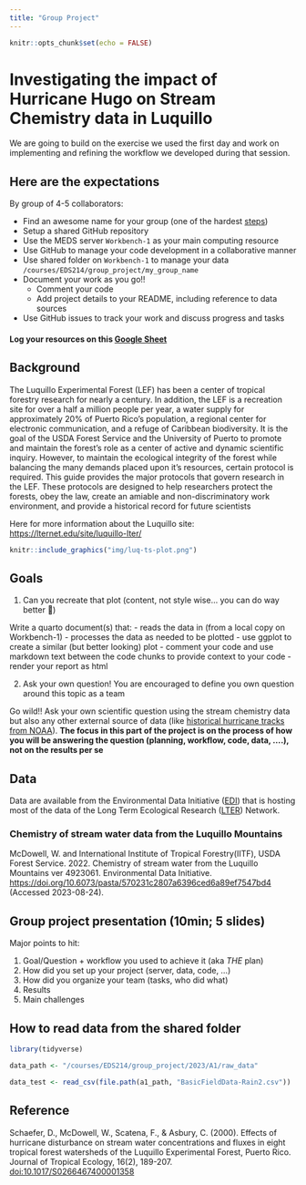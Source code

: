 ```yaml
---
title: "Group Project"
---
```


```r
knitr::opts_chunk$set(echo = FALSE)
```

# Investigating the impact of Hurricane Hugo on Stream Chemistry data in Luquillo

We are going to build on the exercise we used the first day and work on implementing and refining the workflow we developed during that session.

## Here are the expectations

By group of 4-5 collaborators:

- Find an awesome name for your group (one of the hardest [steps](https://www.karlton.org/2017/12/naming-things-hard/))
- Setup a shared GitHub repository
- Use the MEDS server `Workbench-1` as your main computing resource
- Use GitHub to manage your code development in a collaborative manner
- Use shared folder on `Workbench-1` to manage your data `/courses/EDS214/group_project/my_group_name`
- Document your work as you go!!
  - Comment your code
  - Add project details to your README, including reference to data sources
- Use GitHub issues to track your work and discuss progress and tasks


#### Log your resources on this [Google Sheet](https://docs.google.com/spreadsheets/d/1rm7qBrK5ywtd3YYD8J9evxR9EgXlqcK5QNGs8o_lbIY/edit?gid=0#gid=0)


## Background

The Luquillo Experimental Forest (LEF) has been a center of tropical forestry research for nearly a century. In addition, the LEF is a recreation site for over a half a million people per year, a water supply for approximately 20% of Puerto Rico's population, a regional center for electronic communication, and a refuge of Caribbean biodiversity. It is the goal of the USDA Forest Service and the University of Puerto to promote and maintain the forest's role as a center of active and dynamic scientific inquiry. However, to maintain the ecological integrity of the forest while balancing the many demands placed upon it's resources, certain protocol is required. This guide provides the major protocols that govern research in the LEF. These protocols are designed to help researchers protect the forests, obey the law, create an amiable and non-discriminatory work environment, and provide a historical record for future scientists

Here for more information about the Luquillo site: <https://lternet.edu/site/luquillo-lter/>


```r
knitr::include_graphics("img/luq-ts-plot.png")
```

## Goals

1. Can you recreate that plot (content, not style wise... you can do way better 🙂)

Write a quarto document(s) that:
    - reads the data in (from a local copy on Workbench-1)
    - processes the data as needed to be plotted
    - use ggplot to create a similar (but better looking) plot
    - comment your code and use markdown text between the code chunks to provide context to your code
    - render your report as html


2. Ask your own question! You are encouraged to define you own question around this topic as a team

Go wild!! Ask your own scientific question using the stream chemistry data but also any other external source of data (like [historical hurricane tracks from NOAA](https://www.nhc.noaa.gov/data/)). **The focus in this part of the project is on the process of how you will be answering the question (planning, workflow, code, data, ....), not on the results per se**


## Data

Data are available from the Environmental Data Initiative ([EDI](https://edirepository.org/)) that is hosting most of the data of the Long Term Ecological Research ([LTER](https://lternet.edu/)) Network.


### Chemistry of stream water data from the Luquillo Mountains

McDowell, W. and International Institute of Tropical Forestry(IITF), USDA Forest Service. 2022. Chemistry of stream water from the Luquillo Mountains ver 4923061. Environmental Data Initiative. <https://doi.org/10.6073/pasta/570231c2807a6396ced6a89ef7547bd4> (Accessed 2023-08-24).


## Group project presentation (10min; 5 slides) 

Major points to hit:

1. Goal/Question + workflow you used to achieve it (aka *THE* plan)
1. How did you set up your project (server, data, code, …)
1. How did you organize your team (tasks, who did what)
1. Results 
1. Main challenges


<!-- ## Groups 2023 -->

<!-- | group_name	| github_repo | 	slides | -->
<!-- |-------------|-------------|----------| -->
<!-- | A1	| <https://github.com/katleyq/A1_GroupProject.git>	| <https://docs.google.com/presentation/d/1MIxRjgidlx6aNrJP_j3NrdGwueftTrKvZMohyeHCO5I/edit?usp=sharing> | -->
<!-- | got git?	    |   <https://github.com/BenVerst/Got-Git>	  |  <https://docs.google.com/presentation/d/1Xy1bYJpYrcdP7mRlN-8UuHn8JdGMpaXX08gWgcHOIzo/edit#slide=id.g27a90bb0dba_0_91> | -->
<!-- | The Brenniacs |  <https://github.com/oksanaprotsukha/thebrenniacs>	| <https://docs.google.com/presentation/d/1Xy1bYJpYrcdP7mRlN-8UuHn8JdGMpaXX08gWgcHOIzo/edit#slide=id.g27a90bb0dba_0_91> | -->
<!-- | Group Fourk  |	<https://github.com/hmchilders/EDS214_Group4> |	<https://docs.google.com/presentation/d/1-Vsyrfgm5CBWHuNI8qwxv7C0wU5s8nVdVAZRFmTTEZE/edit?usp=sharing> | -->
<!-- | Tropic-Thunder |	<https://github.com/saingersoll/tropic-thunder> |	<https://docs.google.com/presentation/d/1548heJAcJN9x8lYXY6uKkh3X2imWDLK9GxKLMNkqnvU/edit?usp=sharing> | -->
<!-- | Team Siguana	| <https://github.com/Vanessa-Salgado/EDS214_group_project_team_siguanaa> |	<https://docs.google.com/presentation/d/15Ea1zf39oQlQBq6mOkdQZDI8MJw-MjuEHHdVUFA5Rxw/edit#slide=id.g2798449c7d5_0_10> | -->
<!-- | SMOL	|  <https://github.com/olleholt/SMOL>  |	<https://docs.google.com/presentation/d/1kK2p3mnl_-ar3ZZahE1P1WqYCdvmFPik9CIJAOHSEVE/edit?pli=1#slide=id.p> -->

## How to read data from the shared folder

```r
library(tidyverse)

data_path <- "/courses/EDS214/group_project/2023/A1/raw_data"

data_test <- read_csv(file.path(a1_path, "BasicFieldData-Rain2.csv")) 
```

## Reference

Schaefer, D., McDowell, W., Scatena, F., & Asbury, C. (2000). Effects of hurricane disturbance on stream water concentrations and fluxes in eight tropical forest watersheds of the Luquillo Experimental Forest, Puerto Rico. Journal of Tropical Ecology, 16(2), 189-207. [doi:10.1017/S0266467400001358](https://doi.org/10.1017/S0266467400001358)
